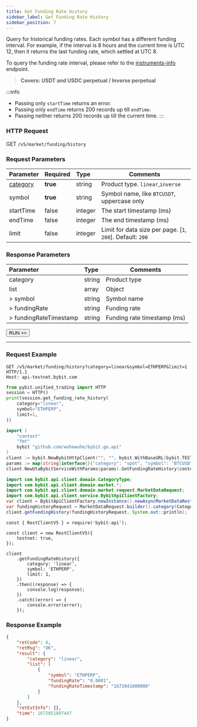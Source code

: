 ---
title: Get Funding Rate History
sidebar_label: Get Funding Rate History
sidebar_position: 7
---

Query for historical funding rates. Each symbol has a different funding interval. For example, if the interval is 8 hours and the current time is UTC 12, then it returns the last funding rate, which settled at UTC 8.

To query the funding rate interval, please refer to the [instruments-info](instrument) endpoint.
> **Covers: USDT and USDC perpetual / Inverse perpetual**

:::info
- Passing only `startTime` returns an error.
- Passing only `endTime` returns 200 records up till `endTime`.
- Passing neither returns 200 records up till the current time.
:::

### HTTP Request
GET `/v5/market/funding/history`

### Request Parameters
| Parameter | Required | Type | Comments|
|:----- |:-------|:-----|------ |
|[category](../enum#category) |**true** |string |Product type. `linear`,`inverse`|
|symbol |**true**|string |Symbol name, like `BTCUSDT`, uppercase only|
|startTime |false |integer |The start timestamp (ms)|
|endTime |false |integer |The end timestamp (ms)|
|limit |false |integer |Limit for data size per page. [`1`, `200`]. Default: `200`|

### Response Parameters
| Parameter | Type | Comments|
|:----- |:-----|----- |
|category |string |Product type|
|list |array |Object |
|> symbol |string |Symbol name |
|> fundingRate |string |Funding rate |
|> fundingRateTimestamp |string |Funding rate timestamp (ms) |

<a href="/api-explorer/v5/market/history-fund-rate"><Button>RUN >></Button></a>

---

### Request Example

<Tabs groupId="programming-languages">
<TabItem value="http" label="HTTP">

```http
GET /v5/market/funding/history?category=linear&symbol=ETHPERP&limit=1 HTTP/1.1
Host: api-testnet.bybit.com
```

</TabItem>
<TabItem value="python" label="Python">

```python
from pybit.unified_trading import HTTP
session = HTTP()
print(session.get_funding_rate_history(
    category="linear",
    symbol="ETHPERP",
    limit=1,
))
```

</TabItem>
<TabItem value="GO" label="GO">

```go
import (
	"context"
	"fmt"
	bybit "github.com/wuhewuhe/bybit.go.api"
)
client := bybit.NewBybitHttpClient("", "", bybit.WithBaseURL(bybit.TESTNET))
params := map[string]interface{}{"category": "spot", "symbol": "BTCUSDT"}
client.NewUtaBybitServiceWithParams(params).GetFundingRateHistory(context.Background())
```

</TabItem>
<TabItem value="java" label="Java">

```java
import com.bybit.api.client.domain.CategoryType;
import com.bybit.api.client.domain.market.*;
import com.bybit.api.client.domain.market.request.MarketDataRequest;
import com.bybit.api.client.service.BybitApiClientFactory;
var client = BybitApiClientFactory.newInstance().newAsyncMarketDataRestClient();
var fundingHistoryRequest = MarketDataRequest.builder().category(CategoryType.LINEAR).symbol("BTCUSD).startTime(1632046800000L).endTime(1632133200000L).limit(150).build();
client.getFundingHistory(fundingHistoryRequest, System.out::println);
```

</TabItem>
<TabItem value="Node" label="Node.js">

```n4js
const { RestClientV5 } = require('bybit-api');

const client = new RestClientV5({
    testnet: true,
});

client
    .getFundingRateHistory({
        category: 'linear',
        symbol: 'ETHPERP',
        limit: 1,
    })
    .then((response) => {
        console.log(response);
    })
    .catch((error) => {
        console.error(error);
    });
```

</TabItem>
</Tabs>

### Response Example

```json
{
    "retCode": 0,
    "retMsg": "OK",
    "result": {
        "category": "linear",
        "list": [
            {
                "symbol": "ETHPERP",
                "fundingRate": "0.0001",
                "fundingRateTimestamp": "1672041600000"
            }
        ]
    },
    "retExtInfo": {},
    "time": 1672051897447
}
```
